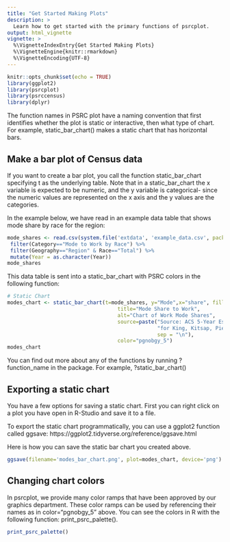 ```yaml
---
title: "Get Started Making Plots"
description: >
  Learn how to get started with the primary functions of psrcplot.
output: html_vignette
vignette: >
  %\VignetteIndexEntry{Get Started Making Plots}
  %\VignetteEngine{knitr::rmarkdown}
  %\VignetteEncoding{UTF-8}
---
```


```r
knitr::opts_chunk$set(echo = TRUE)
library(ggplot2)
library(psrcplot)
library(psrccensus)
library(dplyr)
```
The function names in PSRC plot have a naming convention that first identifies whether the plot is static or interactive, then what type of chart. For example, static_bar_chart() makes a static chart that has horizontal bars.

## Make a bar plot of Census data

If you want to create a bar plot, you call the function static_bar_chart specifying t as the underlying table. Note that in a static_bar_chart the x variable is expected to be numeric, and the y variable is categorical- since the numeric values are represented on the x axis and the y values are the categories.

In the example below, we have read in an example data table that shows mode share by race for the region:

```r
mode_shares <- read.csv(system.file('extdata', 'example_data.csv', package='psrcplot')) %>% 
 filter(Category=="Mode to Work by Race") %>%
 filter(Geography=="Region" & Race=="Total") %>%
 mutate(Year = as.character(Year))
mode_shares
```

This data table is sent into a static_bar_chart with PSRC colors in the following function:
```r
# Static Chart         
modes_chart <- static_bar_chart(t=mode_shares, y="Mode",x="share", fill="Year",
                                    title="Mode Share to Work",
                                    alt="Chart of Work Mode Shares",
                                    source=paste("Source: ACS 5-Year Estimates, table B3002",
                                                 "for King, Kitsap, Pierce and Snohomish counties.",
                                                 sep = "\n"),
                                    color="pgnobgy_5")
modes_chart
```
You can find out more about any of the functions by running ?function_name in the package. For example, ?static_bar_chart()

## Exporting a static chart


You have a few options for saving a static chart. First you can right click on a plot you have open in R-Studio and save it to a file.

To export the static chart programmatically, you can use a ggplot2 function called ggsave: https://ggplot2.tidyverse.org/reference/ggsave.html

Here is how you can save the static bar chart you created above.
```r
ggsave(filename='modes_bar_chart.png', plot=modes_chart, device='png')

```

## Changing chart colors
In psrcplot, we provide many color ramps that have been approved by our graphics department. These color ramps can be used by referencing their names as in color="pgnobgy_5" above. You can see the colors in R with the following function: print_psrc_palette(). 
```r
print_psrc_palette()
```


